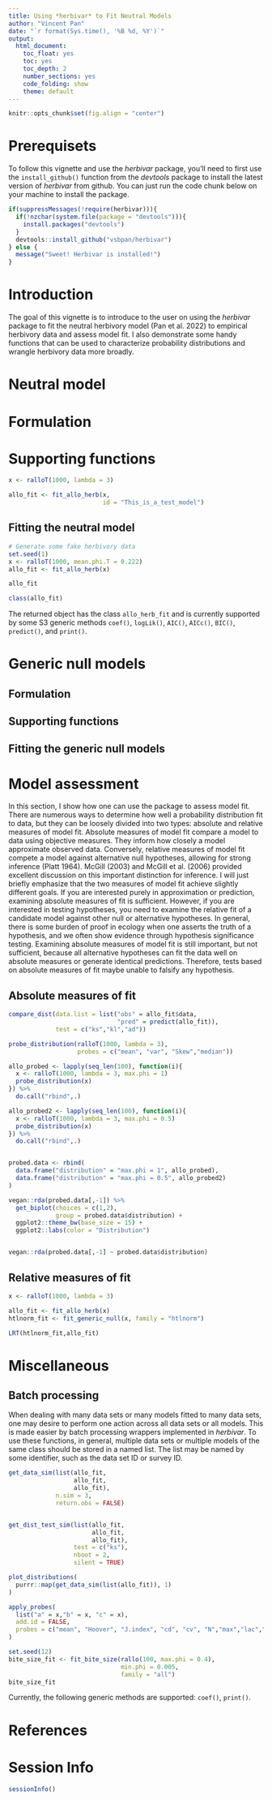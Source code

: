 ---
title: Using *herbivar* to Fit Neutral Models
author: "Vincent Pan"
date: "`r format(Sys.time(), '%B %d, %Y')`"
output: 
  html_document: 
    toc_float: yes
    toc: yes
    toc_depth: 2
    number_sections: yes
    code_folding: show
    theme: default
---

```{r, include = FALSE}
knitr::opts_chunk$set(fig.align = "center")
```


# Prerequisets 

To follow this vignette and use the *herbivar* package, you'll need to first use the `install_github()` function from the *devtools* package to install the latest version of *herbivar* from github. You can just run the code chunk below on your machine to install the package.

```{r}
if(suppressMessages(!require(herbivar))){
  if(!nzchar(system.file(package = "devtools"))){
    install.packages("devtools")
  }
  devtools::install_github("vsbpan/herbivar")
} else {
  message("Sweet! Herbivar is installed!")
}

```


# Introduction

The goal of this vignette is to introduce to the user on using the *herbivar* package to fit the neutral herbivory model (Pan et al. 2022) to empirical herbivory data and assess model fit. I also demonstrate some handy functions that can be used to characterize probability distributions and wrangle herbivory data more broadly. 


# Neutral model

# Formulation

# Supporting functions
```{r}
x <- ralloT(1000, lambda = 3)

allo_fit <- fit_allo_herb(x, 
                          id = "This_is_a_test_model")
```


## Fitting the neutral model
```{r}
# Generate some fake herbivory data
set.seed(1)
x <- ralloT(1000, mean.phi.T = 0.222)
allo_fit <- fit_allo_herb(x)

allo_fit

class(allo_fit)
```


The returned object has the class `allo_herb_fit` and is currently supported by some S3 generic methods `coef()`, `logLik()`, `AIC()`, `AICc()`, `BIC()`, `predict()`, and `print()`.  


# Generic null models
## Formulation

## Supporting functions

## Fitting the generic null models


# Model assessment 

In this section, I show how one can use the package to assess model fit. There are numerous ways to determine how well a probability distribution fit to data, but they can be loosely divided into two types: absolute and relative measures of model fit. Absolute measures of model fit compare a model to data using objective measures. They inform how closely a model approximate observed data. Conversely, relative measures of model fit compete a model against alternative null hypotheses, allowing for strong inference (Platt 1964). McGill (2003) and McGill et al. (2006) provided excellent discussion on this important distinction for inference. I will just briefly emphasize that the two measures of model fit achieve slightly different goals. If you are interested purely in approximation or prediction, examining absolute measures of fit is sufficient. However, if you are interested in testing hypotheses, you need to examine the relative fit of a candidate model against other null or alternative hypotheses. In general, there is some burden of proof in ecology when one asserts the truth of a hypothesis, and we often show evidence through hypothesis significance testing. Examining absolute measures of model fit is still important, but not sufficient, because all alternative hypotheses can fit the data well on absolute measures or generate identical predictions. Therefore, tests based on absolute measures of fit maybe unable to falsify any hypothesis.  

## Absolute measures of fit

```{r}

compare_dist(data.list = list("obs" = allo_fit$data, 
                              "pred" = predict(allo_fit)), 
             test = c("ks","kl","ad"))

probe_distribution(ralloT(1000, lambda = 3), 
                   probes = c("mean", "var", "Skew","median"))

```


```{r}
allo_probed <- lapply(seq_len(100), function(i){
  x <- ralloT(1000, lambda = 3, max.phi = 1)
  probe_distribution(x)
}) %>%
  do.call("rbind",.)

allo_probed2 <- lapply(seq_len(100), function(i){
  x <- ralloT(1000, lambda = 3, max.phi = 0.5)
  probe_distribution(x)
}) %>%
  do.call("rbind",.)


probed.data <- rbind(
  data.frame("distribution" = "max.phi = 1", allo_probed),
  data.frame("distribution" = "max.phi = 0.5", allo_probed2)
)

vegan::rda(probed.data[,-1]) %>%
  get_biplot(choices = c(1,2), 
             group = probed.data$distribution) + 
  ggplot2::theme_bw(base_size = 15) + 
  ggplot2::labs(color = "Distribution")


vegan::rda(probed.data[,-1] ~ probed.data$distribution)
```


## Relative measures of fit


```{r}
x <- ralloT(1000, lambda = 3)

allo_fit <- fit_allo_herb(x)
htlnorm_fit <- fit_generic_null(x, family = "htlnorm")

LRT(htlnorm_fit,allo_fit)


```



# Miscellaneous
## Batch processing

When dealing with many data sets or many models fitted to many data sets, one may desire to perform one action across all data sets or all models. This is made easier by batch processing wrappers implemented in *herbivar*. To use these functions, in general, multiple data sets or multiple models of the same class should be stored in a named list. The list may be named by some identifier, such as the data set ID or survey ID. 


```{r}
get_data_sim(list(allo_fit,
                  allo_fit,
                  allo_fit), 
             n.sim = 3, 
             return.obs = FALSE)


get_dist_test_sim(list(allo_fit,
                       allo_fit,
                       allo_fit),
                  test = c("ks"), 
                  nboot = 2, 
                  silent = TRUE) 

plot_distributions(
  purrr::map(get_data_sim(list(allo_fit)), 1)
)

apply_probes(
  list("a" = x,"b" = x, "c" = x), 
  add.id = FALSE, 
  probes = c("mean", "Hoover", "J.index", "cd", "cv", "N","max","lac","Gini")
)

```



```{r}
set.seed(12)
bite_size_fit <- fit_bite_size(rallo(100, max.phi = 0.4), 
                               min.phi = 0.005, 
                               family = "all")
bite_size_fit
```

Currently, the following generic methods are supported: `coef()`, `print()`. 


# References

# Session Info

```{r}
sessionInfo()
```

















